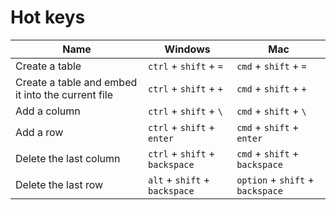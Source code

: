 # Hot keys

| Name                                              | Windows                        | Mac                              |
| ------------------------------------------------- | ------------------------------ | -------------------------------- |
| Create a table                                    | `ctrl` + `shift` + `=`         | `cmd` + `shift` + `=`            |
| Create a table and embed it into the current file | `ctrl` + `shift` + `+`         | `cmd` + `shift` + `+`            |
| Add a column                                      | `ctrl` + `shift` + `\`         | `cmd` + `shift` + `\`            |
| Add a row                                         | `ctrl` + `shift` + `enter`     | `cmd` + `shift` + `enter`        |
| Delete the last column                            | `ctrl` + `shift` + `backspace` | `cmd` + `shift` + `backspace`    |
| Delete the last row                               | `alt` + `shift` + `backspace`  | `option` + `shift` + `backspace` |
